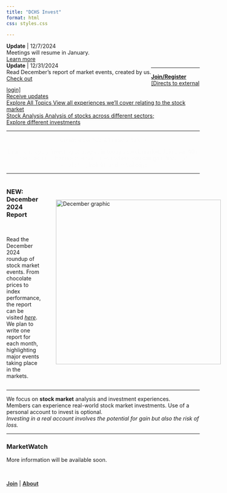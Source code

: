 ```yaml
---
title: "DCHS Invest"
format: html
css: styles.css

---
```


<!--<span class="big"><span class="green">
<p align="left">DCHS Invest</p></span></span></p>-->

<span class="blank-line"></span>

<div class="tip-box2">
**Update** | <span class="something1">12/7/2024</span>  
Meetings will resume in January.  
[Learn more](https://docs.google.com/document/d/1cwgCudvzwrRmo7swpXPi9XubgKfZ64_dYvQHMxo2ibA/view)</div>
<div class="tip-box" style="float: left;">
**Update** | <span class="something1">12/31/2024</span>  
Read December's report of market events, created by us.  
[Check out](december-roundup.qmd)</div>

---

<div class="grid-container">

  <div class="grid-item background1">
<a href="https://dublin.schoology.com/group/7283420475">
<span class="main-text"><span class="black">**Join/Register**</span></span>
<span class="sub-text"><span class="black">[Directs to external login]  
Receive updates</span>
</a>
  </div>
  
  <div class="grid-item background">
<a href="guide.qmd">
<span class="main-text">Explore All Topics</span>
<span class="sub-text">View all experiences we'll cover relating to the stock market</span>
</a>
  </div>
  
  <div class="grid-item background2">
<a href="analysis.qmd">
<span class="main-text">Stock Analysis</span>
<span class="sub-text">Analysis of stocks across different sectors;  
Explore different investments
</span>
</a>
  </div>
  
</div>

---
<div style="opacity: 0; animation: fadeIn 3.0s forwards;">
<span class="big"><span class="green">
<p align="center">Create a confident financial future</p></span></span>
<p align="center">
Learn and apply investing strategies in today's stock market. Join over **40**+ members in a hands-on environment where you can gain financial experience, insight, and knowledge. 
</p>
</div>

<style>
@keyframes fadeIn {
  from { opacity: 0; }
  to { opacity: 1; }
}

</style>
 
___

<div class = "responsive-layout" style="display: flex; justify-content: space-between; align-items: center; text-align: left;">
  
<div style="flex: 1; justify-content: flex-end; padding-right: 20px; display: flex; align-items: center; flex-direction: column;">
  
<div style="margin-bottom: 15px;"><h3>NEW: December 2024 Report</h3></div>

Read the December 2024 roundup of stock market events. From chocolate prices to index performance, the report can be visited [*here*](december-roundup.qmd). We plan to write one report for each month, highlighting major events taking place in the markets.
</div>
  
  <img src="/hidden-pngs/hidden-decembergraphic.png" class="image" style="width: 430px; max-width: 100%; height: auto; padding-left: 20px;" alt="December graphic">  
  
</div>

___

<span class = "highlight1">We focus on **stock market** analysis and investment experiences.  
Members can experience real-world stock market investments. Use of a personal account to invest is optional.    
<span class="highlight1">*Investing in a real account involves the potential for gain but also the risk of loss.*</span></span>  

___

:::{.callout-tip collapse="true"}
### MarketWatch
More information will be available soon.
:::

<style>
  .responsive-layout {
  display: flex;
  align-items: center;
  justify-content: space-between;
  }

@media (max-width: 768px) { 
  .responsive-layout img {
  max-width: 100%; /* Image does not exceed container */
  height: auto;    /* Maintain aspect ratio */
  margin-top: 10px;
  }

  .responsive-layout {
    flex-direction: column;
    align-items: center;
    text-align: center;
  }
}

</style>


<!--<span class="smalltext-black"> 
<span class="border-type-banner"> 
**View [original info document](section1.qmd){style="color: #bf9000;"}**
</span>
</span>-->

<br>

<div class="nav-right">
[**Join**](https://dublin.schoology.com/group/7283420475){style="color: #373737;"} | [**About**](about.qmd){style="color: #373737;"}
</div>